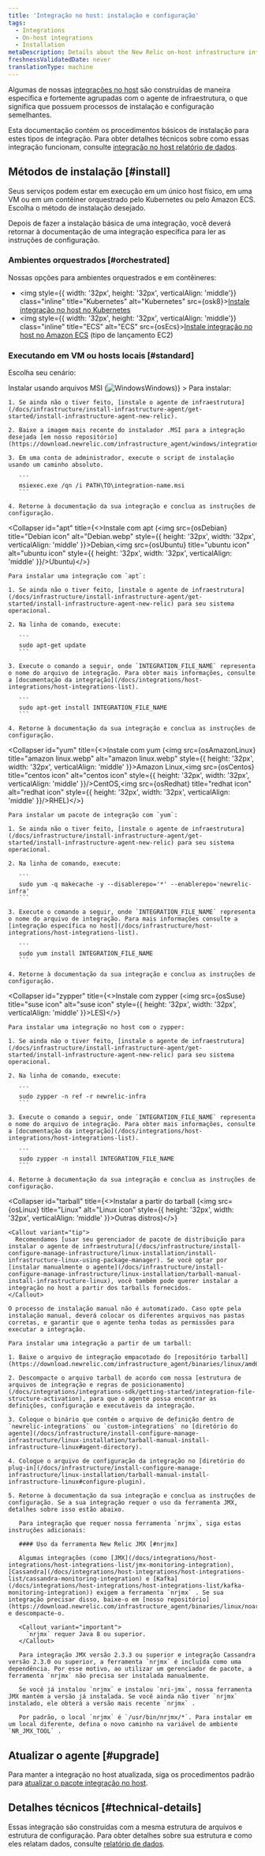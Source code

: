```yaml
---
title: 'Integração no host: instalação e configuração'
tags:
  - Integrations
  - On-host integrations
  - Installation
metaDescription: Details about the New Relic on-host infrastructure integrations for third-party services that work in tandem with the infrastructure agent.
freshnessValidatedDate: never
translationType: machine
---
```












Algumas de nossas [integrações no host](/docs/infrastructure/host-integrations/get-started/introduction-host-integrations) são construídas de maneira específica e fortemente agrupadas com o agente de infraestrutura, o que significa que possuem processos de instalação e configuração semelhantes.

Esta documentação contém os procedimentos básicos de instalação para estes tipos de integração. Para obter detalhes técnicos sobre como essas integração funcionam, consulte [integração no host relatório de dados](/docs/infrastructure/host-integrations/understand-use-data/host-integration-data-collection-reporting).

## Métodos de instalação [#install]

Seus serviços podem estar em execução em um único host físico, em uma VM ou em um contêiner orquestrado pelo Kubernetes ou pelo Amazon ECS. Escolha o método de instalação desejado.

Depois de fazer a instalação básica de uma integração, você deverá retornar à documentação de uma integração específica para ler as instruções de configuração.

### Ambientes orquestrados [#orchestrated]

Nossas opções para ambientes orquestrados e em contêineres:

* <img style={{ width: '32px', height: '32px', verticalAlign: 'middle'}} class="inline" title="Kubernetes" alt="Kubernetes" src={osk8}>[Instale integração no host no Kubernetes](/docs/integrations/kubernetes-integration/link-apps-services/monitor-services-running-kubernetes)</img>
* <img style={{ width: '32px', height: '32px', verticalAlign: 'middle'}} class="inline" title="ECS" alt="ECS" src={osEcs}>[Instale integração no host no Amazon ECS](/docs/integrations/host-integrations/host-integrations-list/monitor-services-running-amazon-ecs) (tipo de lançamento EC2)</img>

### Executando em VM ou hosts locais [#standard]

Escolha seu cenário:

<CollapserGroup>
  <Collapser
    id="windows"
    title={<>Instalar usando arquivos MSI (<img src={osWindows} title="Windows" alt="Windows" style={{ height: '32px', width: '32px', verticalAlign: 'middle' }}>Windows)</img></>}
  >
    Para instalar:

    1. Se ainda não o tiver feito, [instale o agente de infraestrutura](/docs/infrastructure/install-infrastructure-agent/get-started/install-infrastructure-agent-new-relic).

    2. Baixe a imagem mais recente do instalador .MSI para a integração desejada [em nosso repositório](https://download.newrelic.com/infrastructure_agent/windows/integrations/).

    3. Em uma conta de administrador, execute o script de instalação usando um caminho absoluto.

       ```
       msiexec.exe /qn /i PATH\TO\integration-name.msi
       ```

    4. Retorne à documentação da sua integração e conclua as instruções de configuração.
  </Collapser>

  <Collapser
    id="apt"
    title={<>Instale com apt (<img src={osDebian} title="Debian icon" alt="Debian.webp" style={{ height: '32px', width: '32px', verticalAlign: 'middle' }}>Debian,<img src={osUbuntu} title="ubuntu icon" alt="ubuntu icon" style={{ height: '32px', width: '32px', verticalAlign: 'middle' }}/>Ubuntu)</img></>}
  >
    Para instalar uma integração com `apt`:

    1. Se ainda não o tiver feito, [instale o agente de infraestrutura](/docs/infrastructure/install-infrastructure-agent/get-started/install-infrastructure-agent-new-relic) para seu sistema operacional.

    2. Na linha de comando, execute:

       ```
       sudo apt-get update
       ```

    3. Execute o comando a seguir, onde `INTEGRATION_FILE_NAME` representa o nome do arquivo de integração. Para obter mais informações, consulte a [documentação da integração](/docs/integrations/host-integrations/host-integrations-list).

       ```
       sudo apt-get install INTEGRATION_FILE_NAME
       ```

    4. Retorne à documentação da sua integração e conclua as instruções de configuração.
  </Collapser>

  <Collapser
    id="yum"
    title={<>Instale com yum (<img src={osAmazonLinux} title="amazon linux.webp" alt="amazon linux.webp" style={{ height: '32px', width: '32px', verticalAlign: 'middle' }}>Amazon Linux,<img src={osCentos} title="centos icon" alt="centos icon" style={{ height: '32px', width: '32px', verticalAlign: 'middle' }}/>CentOS,<img src={osRedhat} title="redhat icon" alt="redhat icon" style={{ height: '32px', width: '32px', verticalAlign: 'middle' }}/>RHEL)</img></>}
  >
    Para instalar um pacote de integração com `yum`:

    1. Se ainda não o tiver feito, [instale o agente de infraestrutura](/docs/infrastructure/install-infrastructure-agent/get-started/install-infrastructure-agent-new-relic) para seu sistema operacional.

    2. Na linha de comando, execute:

       ```
       sudo yum -q makecache -y --disablerepo='*' --enablerepo='newrelic-infra'
       ```

    3. Execute o comando a seguir, onde `INTEGRATION_FILE_NAME` representa o nome do arquivo de integração. Para mais informações consulte a [integração específica no host](/docs/infrastructure/host-integrations/host-integrations-list).

       ```
       sudo yum install INTEGRATION_FILE_NAME
       ```

    4. Retorne à documentação da sua integração e conclua as instruções de configuração.
  </Collapser>

  <Collapser
    id="zypper"
    title={<>Instale com zypper (<img src={osSuse} title="suse icon" alt="suse icon" style={{ height: '32px', width: '32px', verticalAlign: 'middle' }}>LES)</img></>}
  >
    Para instalar uma integração no host com o zypper:

    1. Se ainda não o tiver feito, [instale o agente de infraestrutura](/docs/infrastructure/install-infrastructure-agent/get-started/install-infrastructure-agent-new-relic) para seu sistema operacional.

    2. Na linha de comando, execute:

       ```
       sudo zypper -n ref -r newrelic-infra
       ```

    3. Execute o comando a seguir, onde `INTEGRATION_FILE_NAME` representa o nome do arquivo de integração. Para obter mais informações, consulte a [documentação da integração](/docs/integrations/host-integrations/host-integrations-list).

       ```
       sudo zypper -n install INTEGRATION_FILE_NAME
       ```

    4. Retorne à documentação da sua integração e conclua as instruções de configuração.
  </Collapser>

  <Collapser
    id="tarball"
    title={<>Instalar a partir do tarball (<img src={osLinux} title="Linux" alt="Linux icon" style={{ height: '32px', width: '32px', verticalAlign: 'middle' }}>Outras distros)</img></>}
  >
    <Callout variant="tip">
      Recomendamos [usar seu gerenciador de pacote de distribuição para instalar o agente de infraestrutura](/docs/infrastructure/install-configure-manage-infrastructure/linux-installation/install-infrastructure-linux-using-package-manager). Se você optar por [instalar manualmente o agente](/docs/infrastructure/install-configure-manage-infrastructure/linux-installation/tarball-manual-install-infrastructure-linux), você também pode querer instalar a integração no host a partir dos tarballs fornecidos.
    </Callout>

    O processo de instalação manual não é automatizado. Caso opte pela instalação manual, deverá colocar os diferentes arquivos nas pastas corretas, e garantir que o agente tenha todas as permissões para executar a integração.

    Para instalar uma integração a partir de um tarball:

    1. Baixe o arquivo de integração empacotado do [repositório tarball](https://download.newrelic.com/infrastructure_agent/binaries/linux/amd64/).

    2. Descompacte o arquivo tarball de acordo com nossa [estrutura de arquivos de integração e regras de posicionamento](/docs/integrations/integrations-sdk/getting-started/integration-file-structure-activation), para que o agente possa encontrar as definições, configuração e executáveis da integração.

    3. Coloque o binário que contém o arquivo de definição dentro de `newrelic-integrations` ou `custom-integrations` no [diretório do agente](/docs/infrastructure/install-configure-manage-infrastructure/linux-installation/tarball-manual-install-infrastructure-linux#agent-directory).

    4. Coloque o arquivo de configuração da integração no [diretório do plug-in](/docs/infrastructure/install-configure-manage-infrastructure/linux-installation/tarball-manual-install-infrastructure-linux#configure-plugin).

    5. Retorne à documentação da sua integração e conclua as instruções de configuração. Se a sua integração requer o uso da ferramenta JMX, detalhes sobre isso estão abaixo.

       Para integração que requer nossa ferramenta `nrjmx`, siga estas instruções adicionais:

       #### Uso da ferramenta New Relic JMX [#nrjmx]

       Algumas integrações (como [JMX](/docs/integrations/host-integrations/host-integrations-list/jmx-monitoring-integration), [Cassandra](/docs/integrations/host-integrations/host-integrations-list/cassandra-monitoring-integration) e [Kafka](/docs/integrations/host-integrations/host-integrations-list/kafka-monitoring-integration)) exigem a ferramenta `nrjmx` . Se sua integração precisar disso, baixe-o em [nosso repositório](https://download.newrelic.com/infrastructure_agent/binaries/linux/noarch/) e descompacte-o.

       <Callout variant="important">
         `nrjmx` requer Java 8 ou superior.
       </Callout>

       Para integração JMX versão 2.3.3 ou superior e integração Cassandra versão 2.3.0 ou superior, a ferramenta `nrjmx` é incluída como uma dependência. Por esse motivo, ao utilizar um gerenciador de pacote, a ferramenta `nrjmx` não precisa ser instalada manualmente.

       Se você já instalou `nrjmx` e instalou `nri-jmx`, nossa ferramenta JMX mantém a versão já instalada. Se você ainda não tiver `nrjmx` instalado, ele obterá a versão mais recente `nrjmx` .

       Por padrão, o local `nrjmx` é `/usr/bin/nrjmx/*`. Para instalar em um local diferente, defina o novo caminho na variável de ambiente `NR_JMX_TOOL` .
  </Collapser>
</CollapserGroup>

<InstallFeedback/>

## Atualizar o agente [#upgrade]

Para manter a integração no host atualizada, siga os procedimentos padrão para [atualizar o pacote integração no host](/docs/infrastructure/host-integrations/installation/update-infrastructure-host-integration-package).

## Detalhes técnicos [#technical-details]

Essas integração são construídas com a mesma estrutura de arquivos e estrutura de configuração. Para obter detalhes sobre sua estrutura e como eles relatam dados, consulte [relatório de dados](/docs/infrastructure/host-integrations/understand-use-data/host-integration-data-collection-reporting).
